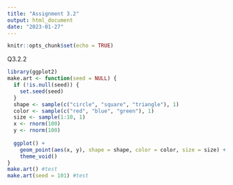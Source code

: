 ---
title: "Assignment 3.2"
output: html_document
date: "2023-01-27"
---

```{r setup, include=FALSE}
knitr::opts_chunk$set(echo = TRUE)
```


Q3.2.2

```{r cars}
library(ggplot2)
make.art <- function(seed = NULL) {
  if (!is.null(seed)) {
    set.seed(seed)
  }
  shape <- sample(c("circle", "square", "triangle"), 1)
  color <- sample(c("red", "blue", "green"), 1)
  size <- sample(1:10, 1)
  x <- rnorm(100)
  y <- rnorm(100)
  
  ggplot() +
    geom_point(aes(x, y), shape = shape, color = color, size = size) +
    theme_void()
}
make.art() #test
make.art(seed = 101) #test
```